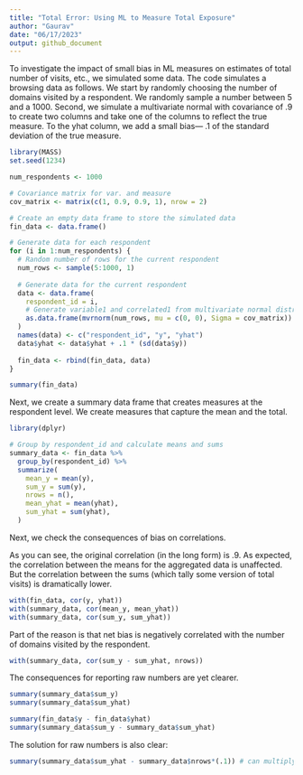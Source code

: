 ```yaml
---
title: "Total Error: Using ML to Measure Total Exposure"
author: "Gaurav"
date: "06/17/2023"
output: github_document
---
```


To investigate the impact of small bias in ML measures on estimates of total number of visits, etc., we simulated some data. The code simulates a browsing data as follows. We start by randomly choosing the number of domains visited by a respondent. We randomly sample a number between 5 and a 1000. Second, we simulate a multivariate normal with covariance of .9 to create two columns and take one of the columns to reflect the true measure. To the yhat column, we add a small bias--- .1 of the standard deviation of the true measure.

```r
library(MASS)
set.seed(1234)

num_respondents <- 1000

# Covariance matrix for var. and measure
cov_matrix <- matrix(c(1, 0.9, 0.9, 1), nrow = 2)

# Create an empty data frame to store the simulated data
fin_data <- data.frame()

# Generate data for each respondent
for (i in 1:num_respondents) {
  # Random number of rows for the current respondent
  num_rows <- sample(5:1000, 1)
  
  # Generate data for the current respondent
  data <- data.frame(
    respondent_id = i,
    # Generate variable1 and correlated1 from multivariate normal distribution
    as.data.frame(mvrnorm(num_rows, mu = c(0, 0), Sigma = cov_matrix))
  )
  names(data) <- c("respondent_id", "y", "yhat")
  data$yhat <- data$yhat + .1 * (sd(data$y))
  
  fin_data <- rbind(fin_data, data)
}

summary(fin_data)
```

Next, we create a summary data frame that creates measures at the respondent level. We create measures that capture the mean and the total. 

```r
library(dplyr)

# Group by respondent_id and calculate means and sums
summary_data <- fin_data %>%
  group_by(respondent_id) %>%
  summarize(
    mean_y = mean(y),
    sum_y = sum(y),
    nrows = n(),
    mean_yhat = mean(yhat),
    sum_yhat = sum(yhat),
  )
```

Next, we check the consequences of bias on correlations. 

As you can see, the original correlation (in the long form) is .9. As expected, the correlation between the means for the aggregated data is unaffected. But the correlation between the sums (which tally some version of total visits) is dramatically lower.

```r
with(fin_data, cor(y, yhat))
with(summary_data, cor(mean_y, mean_yhat))
with(summary_data, cor(sum_y, sum_yhat))
```

Part of the reason is that net bias is negatively correlated with the number of domains visited by the respondent.

```r
with(summary_data, cor(sum_y - sum_yhat, nrows))
```

The consequences for reporting raw numbers are yet clearer.
```r
summary(summary_data$sum_y)
summary(summary_data$sum_yhat)

summary(fin_data$y - fin_data$yhat)
summary(summary_data$sum_y - summary_data$sum_yhat)
```

The solution for raw numbers is also clear:

```r
summary(summary_data$sum_yhat - summary_data$nrows*(.1)) # can multiply with the sd(y)
```